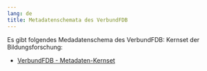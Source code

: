 ```yaml
---
lang: de
title: Metadatenschemata des VerbundFDB
---
```


Es gibt folgendes Medadatenschema des VerbundFDB: Kernset der Bildungsforschung:

* [VerbundFDB - Metadaten-Kernset](https://github.com/iqb-vocabs/p80)
